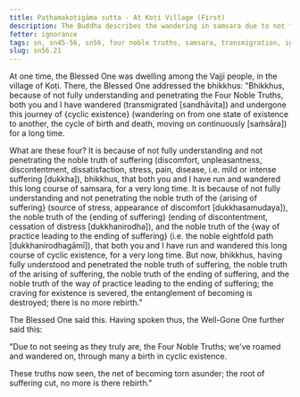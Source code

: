 ```yaml
---
title: Paṭhamakoṭigāma sutta - At Koṭi Village (First)
description: The Buddha describes the wandering in samsara due to not fully understanding and penetrating the Four Noble Truths.
fetter: ignorance
tags: sn, sn45-56, sn56, four noble truths, samsara, transmigration, ignorance
slug: sn56.21
---
```


At one time, the Blessed One was dwelling among the Vajji people, in the village of Koṭi. There, the Blessed One addressed the bhikkhus: "Bhikkhus, because of not fully understanding and penetrating the Four Noble Truths, both you and I have wandered (transmigrated [sandhāvita]) and undergone this journey of \{cyclic existence} (wandering on from one state of existence to another, the cycle of birth and death, moving on continuously [saṁsāra]) for a long time.

What are these four? It is because of not fully understanding and not penetrating the noble truth of suffering (discomfort, unpleasantness, discontentment, dissatisfaction, stress, pain, disease, i.e. mild or intense suffering [dukkha]), bhikkhus, that both you and I have run and wandered this long course of samsara, for a very long time. It is because of not fully understanding and not penetrating the noble truth of the \{arising of suffering} (source of stress, appearance of discomfort [dukkhasamudaya]), the noble truth of the \{ending of suffering} (ending of discontentment, cessation of distress [dukkhanirodha]), and the noble truth of the \{way of practice leading to the ending of suffering} (i.e. the noble eightfold path [dukkhanirodhagāmī]), that both you and I have run and wandered this long course of cyclic existence, for a very long time. But now, bhikkhus, having fully understood and penetrated the noble truth of suffering, the noble truth of the arising of suffering, the noble truth of the ending of suffering, and the noble truth of the way of practice leading to the ending of suffering; the craving for existence is severed, the entanglement of becoming is destroyed; there is no more rebirth."

The Blessed One said this. Having spoken thus, the Well-Gone One further said this:

"Due to not seeing as they truly are,
the Four Noble Truths;
we've roamed and wandered on,
through many a birth in cyclic existence.

These truths now seen,
the net of becoming torn asunder;
the root of suffering cut,
no more is there rebirth."